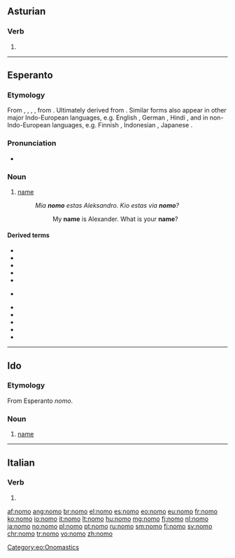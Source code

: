 {{also|nomò}}
{{also|nomó}}
==Asturian==

===Verb===
{{ast-verb form}}

# {{form of|first-person singular present indicative|nomar|lang=ast}}

----

==Esperanto==

===Etymology===
From {{etyl|fr|eo}} {{term|nom|lang=fr}}, {{etyl|it|eo}} {{term|nome|lang=it}}, {{etyl|pt|eo}} {{term|nome|lang=pt}}, {{etyl|es|eo}} {{term|nombre|lang=es}}, from {{etyl|la|eo}} {{m|la|nōmen}}. Ultimately derived from {{etyl|ine-pro|eo}} {{m|ine-pro|*h₁nómn̥||name}}. Similar forms also appear in other major Indo-European languages, e.g. English {{term|name|lang=en}}, German {{term|Name|lang=de}}, Hindi {{term|sc=Deva|नाम|tr=nām|lang=hi}}, and in non-Indo-European languages, e.g. Finnish {{term|nimi|lang=fi}}, Indonesian {{term|nama|lang=id}}, Japanese {{term|なまえ|tr=namae|lang=ja}}.

===Pronunciation===
* {{IPA|/ˈnomo/|lang=eo}}

===Noun===
{{eo-head}}

# [[name]]
#: ''Mia '''nomo''' estas Aleksandro. Kio estas via '''nomo'''?''
#:: My '''name''' is Alexander. What is your '''name'''?

====Derived terms====
{{top2}}
* {{l|eo|baptonomo|gloss=[[Christian name]]}}
* {{l|eo|familinomo|gloss=[[family name]]}}
* {{l|eo|kaŝnomo|gloss=name used to hide one's identity, [[pseudonym]]}}
* {{l|eo|kromnomo|gloss=[[cognomen]]}}
* {{l|eo|moknomo|gloss=a derogatory nickname}}
* {{l|eo|neformala}} {{l|eo|nomo|gloss=informal name, [[nickname]]}}
{{mid2}}
* {{l|eo|nomi|gloss=to name something}}
* {{l|eo|patronomo|gloss=[[patronym]]}}
* {{l|eo|samnoma|gloss=having the same name, [[homonymous]]}}
* {{l|eo|sennoma|gloss=nameless}}
* {{l|eo|ŝercnomo|gloss=a joking nickname}}
{{bottom}}

{{eo BRO|2}}
{{Universala Vortaro}}

[[Category:eo:Onomastics]]

----

==Ido==

===Etymology===
From Esperanto ''nomo''.

===Noun===
{{io-noun|nom}}

# [[name]]

----

==Italian==

===Verb===
{{head|it|verb form}}

# {{conjugation of|nomare||1|s|pres|ind|lang=it}}

[[af:nomo]]
[[ang:nomo]]
[[br:nomo]]
[[el:nomo]]
[[es:nomo]]
[[eo:nomo]]
[[eu:nomo]]
[[fr:nomo]]
[[ko:nomo]]
[[io:nomo]]
[[it:nomo]]
[[lt:nomo]]
[[hu:nomo]]
[[mg:nomo]]
[[fj:nomo]]
[[nl:nomo]]
[[ja:nomo]]
[[no:nomo]]
[[pl:nomo]]
[[pt:nomo]]
[[ru:nomo]]
[[sm:nomo]]
[[fi:nomo]]
[[sv:nomo]]
[[chr:nomo]]
[[tr:nomo]]
[[vo:nomo]]
[[zh:nomo]]